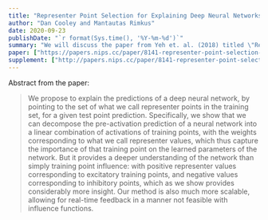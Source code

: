 ```yaml
---
title: "Representer Point Selection for Explaining Deep Neural Networks"
author: "Dan Cooley and Mantautas Rimkus"
date: 2020-09-23
publishDate: "`r format(Sys.time(), '%Y-%m-%d')`"
summary: "We will discuss the paper from Yeh et. al. (2018) titled \"Representer Point Selection for Explaining Deep Neural Networks\"."
paper: ["https://papers.nips.cc/paper/8141-representer-point-selection-for-explaining-deep-neural-networks.pdf"]
supplement: ["http://papers.nips.cc/paper/8141-representer-point-selection-for-explaining-deep-neural-networks-supplemental.zip"]
---
```


Abstract from the paper:

> We propose to explain the predictions of a deep neural network, by pointing to the set of what we call representer points in the training set, for a given test point prediction. Specifically, we show that we can decompose the pre-activation prediction of a neural network into a linear combination of activations of training points, with the weights corresponding to what we call representer values, which thus capture the importance of that training point on the learned parameters of the network. But it provides a deeper understanding of the network than simply training point influence: with positive representer values corresponding to excitatory training points, and negative values corresponding to inhibitory points, which as we show provides considerably more insight. Our method is also much more scalable, allowing for real-time feedback in a manner not feasible with influence functions.